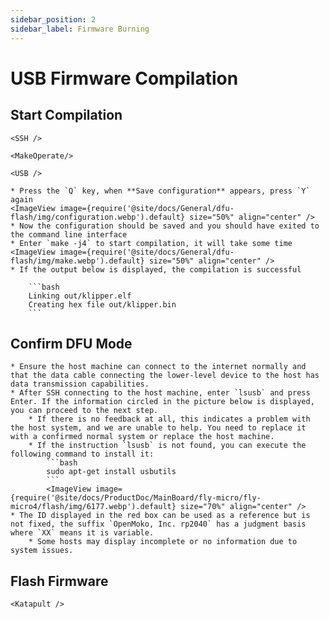 ```yaml
---
sidebar_position: 2
sidebar_label: Firmware Burning
---
```




# USB Firmware Compilation

## Start Compilation

    <SSH />

    <MakeOperate/>

    <USB />

    * Press the `Q` key, when **Save configuration** appears, press `Y` again
    <ImageView image={require('@site/docs/General/dfu-flash/img/configuration.webp').default} size="50%" align="center" />
    * Now the configuration should be saved and you should have exited to the command line interface
    * Enter `make -j4` to start compilation, it will take some time
    <ImageView image={require('@site/docs/General/dfu-flash/img/make.webp').default} size="50%" align="center" />
    * If the output below is displayed, the compilation is successful

        ```bash
        Linking out/klipper.elf
        Creating hex file out/klipper.bin
        ```
## Confirm DFU Mode
    * Ensure the host machine can connect to the internet normally and that the data cable connecting the lower-level device to the host has data transmission capabilities.
    * After SSH connecting to the host machine, enter `lsusb` and press Enter. If the information circled in the picture below is displayed, you can proceed to the next step.
        * If there is no feedback at all, this indicates a problem with the host system, and we are unable to help. You need to replace it with a confirmed normal system or replace the host machine.
        * If the instruction `lsusb` is not found, you can execute the following command to install it:
            ```bash
            sudo apt-get install usbutils
            ```
            <ImageView image={require('@site/docs/ProductDoc/MainBoard/fly-micro/fly-micro4/flash/img/6177.webp').default} size="70%" align="center" /> 
    * The ID displayed in the red box can be used as a reference but is not fixed, the suffix `OpenMoko, Inc. rp2040` has a judgment basis where `XX` means it is variable.
        * Some hosts may display incomplete or no information due to system issues.

## Flash Firmware


    <Katapult />
